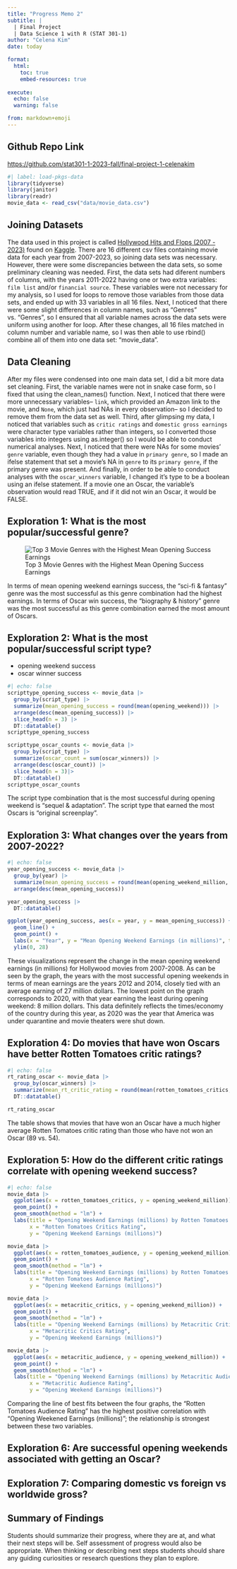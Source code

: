 ```yaml
---
title: "Progress Memo 2"
subtitle: |
  | Final Project 
  | Data Science 1 with R (STAT 301-1)
author: "Celena Kim"
date: today

format:
  html:
    toc: true
    embed-resources: true
    
execute:
  echo: false
  warning: false

from: markdown+emoji 
---
```



::: {.callout-tip icon="false"}
## Github Repo Link

[https://github.com/stat301-1-2023-fall/final-project-1-celenakim](https://github.com/stat301-1-2023-fall/final-project-1-celenakim)
:::

```r
#| label: load-pkgs-data
library(tidyverse)
library(janitor)
library(readr)
movie_data <- read_csv("data/movie_data.csv")
```


## Joining Datasets
The data used in this project is called [Hollywood Hits and Flops (2007 - 2023)](https://www.kaggle.com/datasets/sujaykapadnis/hollywood-hits-and-flops-2007-2023/) found on [Kaggle](https://www.kaggle.com). There are 16 different csv files containing movie data for each year from 2007-2023, so joining data sets was necessary. However, there were some discrepancies between the data sets, so some preliminary cleaning was needed. First, the data sets had diferent numbers of columns, with the years 2011-2022 having one or two extra variables: `film list` and/or `financial source`. These variables were not necessary for my analysis, so I used for loops to remove those variables from those data sets, and ended up with 33 variables in all 16 files. Next, I noticed that there were some slight differences in column names, such as "Genres" vs. "Genres", so I ensured that all variable names across the data sets were uniform using another for loop. After these changes, all 16 files matched in column number and variable name, so I was then able to use rbind() combine all of them into one data set: "movie_data".


## Data Cleaning
After my files were condensed into one main data set, I did a bit more data set cleaning. First, the variable names were not in snake case form, so I fixed that using the clean_names() function. Next, I noticed that there were more unnecessary variables-- `link`, which provided an Amazon link to the movie, and `None`, which just had NAs in every observation-- so I decided to remove them from the data set as well. Third, after glimpsing my data, I noticed that variables such as `critic ratings` and `domestic gross earnings` were character type variables rather than integers, so I converted those variables into integers using as.integer() so I would be able to conduct numerical analyses. Next, I noticed that there were NAs for some movies' `genre` variable, even though they had a value in `primary genre`, so I made an ifelse statement that set a movie's NA in `genre` to its `primary genre`, if the primary genre was present. And finally, in order to be able to conduct analyses with the `oscar_winners` variable, I changed it's type to be a boolean using an ifelse statement. If a movie one an Oscar, the variable's observation would read TRUE, and if it did not win an Oscar, it would be FALSE.


## Exploration 1: What is the most popular/successful genre?

![Top 3 Movie Genres with the Highest Mean Opening Success Earnings](figures/genre_opening_success_mean.png)

In terms of mean opening weekend earnings success, the "sci-fi & fantasy" genre was the most successful as this genre combination had the highest earnings. In terms of Oscar win success, the "biography & history" genre was the most successful as this genre combination earned the most amount of Oscars.


## Exploration 2: What is the most popular/successful script type?
- opening weekend success
- oscar winner success
```r
#| echo: false
scripttype_opening_success <- movie_data |> 
  group_by(script_type) |> 
  summarize(mean_opening_success = round(mean(opening_weekend))) |> 
  arrange(desc(mean_opening_success)) |> 
  slice_head(n = 3) |> 
  DT::datatable()
scripttype_opening_success

scripttype_oscar_counts <- movie_data |> 
  group_by(script_type) |> 
  summarize(oscar_count = sum(oscar_winners)) |> 
  arrange(desc(oscar_count)) |> 
  slice_head(n = 3)|> 
  DT::datatable()
scripttype_oscar_counts
```
The script type combination that is the most successful during opening weekend is "sequel & adaptation". The script type that earned the most Oscars is "original screenplay".

## Exploration 3: What changes over the years from 2007-2022?
```r
#| echo: false
year_opening_success <- movie_data |> 
  group_by(year) |> 
  summarize(mean_opening_success = round(mean(opening_weekend_million, na.rm = TRUE)))  |> 
  arrange(desc(mean_opening_success)) 

year_opening_success |> 
  DT::datatable()

ggplot(year_opening_success, aes(x = year, y = mean_opening_success)) +
  geom_line() +
  geom_point() +
  labs(x = "Year", y = "Mean Opening Weekend Earnings (in millions)", title = "Average Opening Weekend Earnings for Hollywood Movies from 2007-2022") +
  ylim(0, 28)
```
These visualizations represent the change in the mean opening weekend earnings (in millions) for Hollywood movies from 2007-2008. As can be seen by the graph, the years with the most successful opening weekends in terms of mean earnings are the years 2012 and 2014, closely tied with an average earning of 27 million dollars. The lowest point on the graph corresponds to 2020, with that year earning the least during opening weekend: 8 million dollars. This data definitely reflects the times/economy of the country during this year, as 2020 was the year that America was under quarantine and movie theaters were shut down.


## Exploration 4: Do movies that have won Oscars have better Rotten Tomatoes critic ratings?
```r
#| echo: false
rt_rating_oscar <- movie_data |> 
  group_by(oscar_winners) |> 
  summarize(mean_rt_critic_rating = round(mean(rotten_tomatoes_critics, na.rm = TRUE))) |> 
  DT::datatable()

rt_rating_oscar
```
The table shows that movies that have won an Oscar have a much higher average Rotten Tomatoes critic rating than those who have not won an Oscar (89 vs. 54).

## Exploration 5: How do the different critic ratings correlate with opening weekend success?
```r
#| echo: false
movie_data |> 
  ggplot(aes(x = rotten_tomatoes_critics, y = opening_weekend_million)) +
  geom_point() +
  geom_smooth(method = "lm") +
  labs(title = "Opening Weekend Earnings (millions) by Rotten Tomatoes Critics Rating",
       x = "Rotten Tomatoes Critics Rating",
       y = "Opening Weekend Earnings (millions)")

movie_data |> 
  ggplot(aes(x = rotten_tomatoes_audience, y = opening_weekend_million)) +
  geom_point() +
  geom_smooth(method = "lm") +
  labs(title = "Opening Weekend Earnings (millions) by Rotten Tomatoes Audience Rating",
       x = "Rotten Tomatoes Audience Rating",
       y = "Opening Weekend Earnings (millions)")

movie_data |> 
  ggplot(aes(x = metacritic_critics, y = opening_weekend_million)) +
  geom_point() +
  geom_smooth(method = "lm") +
  labs(title = "Opening Weekend Earnings (millions) by Metacritic Critics Rating",
       x = "Metacritic Critics Rating",
       y = "Opening Weekend Earnings (millions)")

movie_data |> 
  ggplot(aes(x = metacritic_audience, y = opening_weekend_million)) +
  geom_point() +
  geom_smooth(method = "lm") +
  labs(title = "Opening Weekend Earnings (millions) by Metacritic Audience Rating",
       x = "Metacritic Audience Rating",
       y = "Opening Weekend Earnings (millions)")
```

Comparing the line of best fits between the four graphs, the "Rotten Tomatoes Audience Rating" has the highest positive correlation with "Opening Weekened Earnings (millions)"; the relationship is strongest between these two variables.

## Exploration 6: Are successful opening weekends associated with getting an Oscar?


## Exploration 7: Comparing domestic vs foreign vs worldwide gross?




## Summary of Findings
Students should summarize their progress, where they are at, and what their next steps will be. Self assessment of progress would also be appropriate. When thinking or describing next steps students should share any guiding curiosities or research questions they plan to explore.

